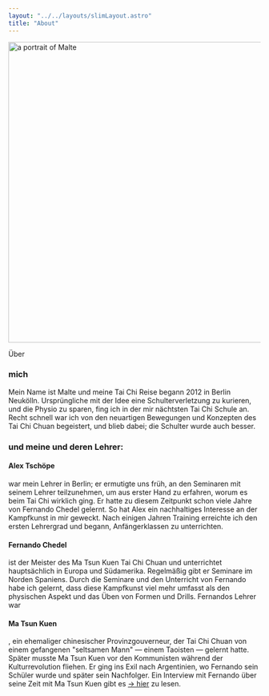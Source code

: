```yaml
---
layout: "../../layouts/slimLayout.astro"
title: "About"
---
```


<Image src={portrait} width="600" alt="a portrait of Malte" />

<CurvedHeadline tag="h1" type="slope" direction="L2R" offset="-35" class="top-[30px] sm:top-[100px]  fill-terracotta">Über</CurvedHeadline>


### mich

Mein Name ist Malte und meine Tai Chi Reise begann 2012 in Berlin Neukölln. Ursprüngliche mit der Idee eine Schulterverletzung zu kurieren, und die Physio zu sparen, fing ich in der mir nächtsten Tai Chi Schule an. Recht schnell war ich von den neuartigen Bewegungen und Konzepten des Tai Chi Chuan begeistert, und blieb dabei; die Schulter wurde auch besser. 

### und meine und deren Lehrer:
#### Alex Tschöpe

war mein Lehrer in Berlin; er ermutigte uns früh, an den Seminaren mit seinem Lehrer teilzunehmen, um aus erster Hand zu erfahren, worum es beim Tai Chi wirklich ging. Er hatte zu diesem Zeitpunkt schon viele Jahre von Fernando Chedel gelernt. So hat Alex ein nachhaltiges Interesse an der Kampfkunst in mir geweckt. Nach einigen Jahren Training erreichte ich den ersten Lehrergrad und begann, Anfängerklassen zu unterrichten.

#### Fernando Chedel

ist der Meister des Ma Tsun Kuen Tai Chi Chuan und unterrichtet hauptsächlich in Europa und Südamerika. Regelmäßig gibt er Seminare im Norden Spaniens. Durch die Seminare und den Unterricht von Fernando habe ich gelernt, dass diese Kampfkunst viel mehr umfasst als den physischen Aspekt und das Üben von Formen und Drills. Fernandos Lehrer war

#### Ma Tsun Kuen

, ein ehemaliger chinesischer Provinzgouverneur, der Tai Chi Chuan von einem gefangenen "seltsamen Mann" — einem Taoisten — gelernt hatte. Später musste Ma Tsun Kuen vor den Kommunisten während der Kulturrevolution fliehen. Er ging ins Exil nach Argentinien, wo Fernando sein Schüler wurde und später sein Nachfolger.
Ein Interview mit Fernando über seine Zeit mit Ma Tsun Kuen gibt es <a href="http://matsunkuen.com/interview-with-ronnie-robbinson/" target="_blank">-> hier</a> zu lesen.